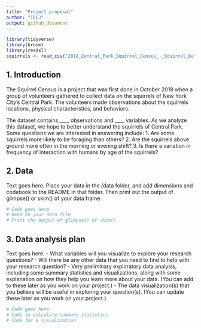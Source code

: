 ```yaml
---
title: "Project proposal"
author: "TDCJ"
output: github_document
---
```


```r
library(tidyverse)
library(broom)
library(readxl)
squirrels <- read_csv("2018_Central_Park_Squirrel_Census_-_Squirrel_Data.csv")
```

## 1. Introduction

The Squirrel Census is a project that was first done in October 2018 when a group of volunteers gathered to collect data on the squirrels of New York City's Central Park. The volunteers made observations about the squirrels locations, physical characteristics, and behaviors.

The dataset contains ____ observations and ____ variables. As we analyze this dataset, we hope to better understand the squirrels of Central Park. Some questions we are interested in answering include:
1. Are some squirrels more likely to be foraging than others?
2. Are the squirrels above ground more often in the morning or evening shift?
3. Is there a variation in frequency of interaction with humans by age of the squirrels?

## 2. Data

Text goes here. Place your data in the /data folder, and add dimensions and codebook to the README in that folder. Then print out the output of glimpse() or skim() of your data frame.

```r
# Code goes here
# Read in your data file
# Print the output of glimpse() or skim()
```

## 3. Data analysis plan

Text goes here.
- What variables will you visualize to explore your research questions?
- Will there be any other data that you need to find to help with your research question?
- Very preliminary exploratory data analysis, including some summary statistics and visualizations, along with some explanation on how they help you learn more about your data. (You can add to these later as you work on your project.)
- The data visualization(s) that you believe will be useful in exploring your question(s). (You can update these later as you work on your project.)


```r
# Code goes here
# Code to calculate summary statistics
# Code for a visualization
```
